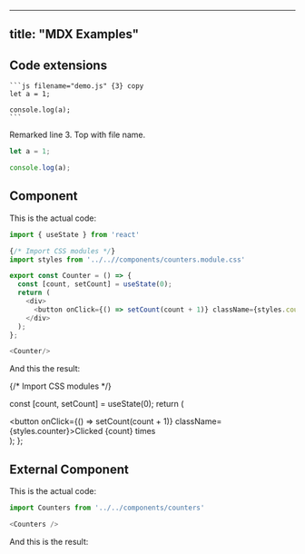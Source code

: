 ---
title: "MDX Examples"
----

## Code extensions

```` 
```js filename="demo.js" {3} copy
let a = 1;

console.log(a);
```
````

Remarked line 3. Top with file name.

```js filename="demo.js" {3} copy
let a = 1;

console.log(a);
```

## Component

This is the actual code:

```js
import { useState } from 'react'

{/* Import CSS modules */}
import styles from '../..//components/counters.module.css'

export const Counter = () => {
  const [count, setCount] = useState(0);
  return (
    <div>
      <button onClick={() => setCount(count + 1)} className={styles.counter}>Clicked {count} times</button>
    </div>
  );
};

<Counter/>
```

And this the result:


{/* Import CSS modules */}

  const [count, setCount] = useState(0);
  return (
    <div>
      <button onClick={() => setCount(count + 1)} className={styles.counter}>Clicked {count} times</button>
    </div>
  );
};

<Counter/>

## External Component

This is the actual code:

```js
import Counters from '../../components/counters'

<Counters />
```

And this is the result:


<Counters />
